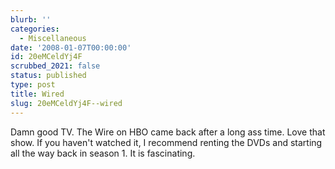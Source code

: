 ```yaml
---
blurb: ''
categories:
  - Miscellaneous
date: '2008-01-07T00:00:00'
id: 20eMCeldYj4F
scrubbed_2021: false
status: published
type: post
title: Wired
slug: 20eMCeldYj4F--wired
---
```


Damn good TV. The Wire on HBO came back after a long ass time. Love
that show. If you haven't watched it, I recommend renting the DVDs
and starting all the way back in season 1. It is fascinating.
